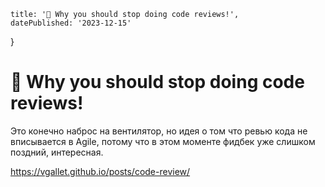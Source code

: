 	title: '📝 Why you should stop doing code reviews!',
	datePublished: '2023-12-15'
}

# 📝 Why you should stop doing code reviews!

Это конечно наброс на вентилятор, но идея о том что ревью кода не вписывается в Agile, потому что в этом моменте фидбек уже слишком поздний, интересная.

<a href="https://vgallet.github.io/posts/code-review/" target="_blank">https://vgallet.github.io/posts/code-review/</a>